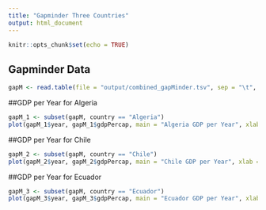 ```yaml
---
title: "Gapminder Three Countries"
output: html_document
---
```


```r
knitr::opts_chunk$set(echo = TRUE)
```

## Gapminder Data

```r
gapM <- read.table(file = "output/combined_gapMinder.tsv", sep = "\t", header = TRUE)
```

##GDP per Year for Algeria

```r
gapM_1 <- subset(gapM, country == "Algeria")
plot(gapM_1$year, gapM_1$gdpPercap, main = "Algeria GDP per Year", xlab = "year", ylab = "GDP")
```

##GDP per Year for Chile

```r
gapM_2 <- subset(gapM, country == "Chile")
plot(gapM_2$year, gapM_2$gdpPercap, main = "Chile GDP per Year", xlab = "year", ylab = "GDP")
```

##GDP per Year for Ecuador

```r
gapM_3 <- subset(gapM, country == "Ecuador")
plot(gapM_3$year, gapM_3$gdpPercap, main = "Ecuador GDP per Year", xlab = "year", ylab = "GDP")
```
